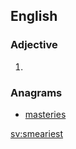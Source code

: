 ==English==

===Adjective===
{{head|en}}

# {{en-superlative of|smeary}}

===Anagrams===
* [[masteries#English|masteries]]

[[sv:smeariest]]